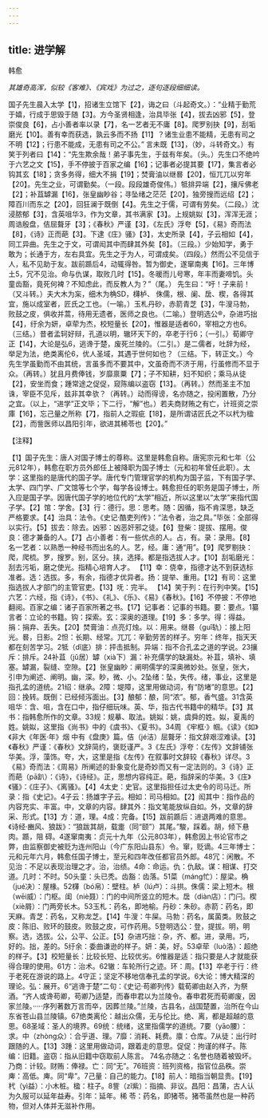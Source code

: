```yaml
---
---
---
```

title: 进学解
---



韩愈

*其雄奇高浑，似较《客难》、《宾戏》为过之，逐句逐段细细读。*

国子先生晨入太学【1】，招诸生立馆下【2】，诲之曰（斗起奇文。）：“业精于勤荒于嬉，行成于思毁于随【3】。方今圣贤相逢，治具毕张【4】，拔去凶邪【5】，登崇俊良【6】，占小善者率以录【7】，名一艺者无不庸【8】。爬罗别抉【9】，刮垢磨光【10】。善有幸而获选，孰云多而不扬【11】？诸生业患不能精，无患有司之不明【12】；行患不能成，无患有司之不公。”
言未既【13】，（妙，斗转奇文。）有笑于列者曰【14】：“先生欺余哉！弟子事先生，于兹有年矣。（头。）先生口不绝吟于六艺之文【15】，手不停披于百家之编【16】；记事者必提其要【17】，集言者必钩其玄【18】；贪多务得，细大不捐【19】；焚膏油以继晷【20】，恒兀兀以穷年【20】。先生之业，可谓勤矣。（一段。段段雄奇俊伟。）牴排异端【2】，攘斥佛老【2】；补苴罅漏【16】，张皇幽眇谷；寻坠绪之茫茫【20】，独旁搜而远绍【2】；障百川而东之【20】，回狂澜于既倒【4】。先生之于儒，可谓有劳矣。（二段。）沈浸脓郁【3】，含英咀华3，作为文章，其书满家【3】。上规姚姒【3】，浑浑无涯；周诰殷盘，佶屈聱牙【3】；《春秋》严谨【3】，《左氏》浮夸【5】，《易》奇而法【8】，《诗》正而葩【3】。下逮《庄》骚》【3】，太史所录【4】，子云相如【4】，同工异曲。先生之于文，可谓闳其中而肆其外矣【8】。（三段。）少始知学，勇于敢为；长通于方，左右具宜。先生之于为人，可谓成矣。（四段。）然而公不见信于人，私不见助于友。跋前踬后4，动辄得咎。暂为御史，遂窜南夷【16】。三年博土5，冗不见治。命与仇谋，取败几时【15】。冬暖而儿号寒，年丰而妻啼饥。头童齿豁，竟死何裨？不知虑此，而反教人为？”（尾。）
先生曰：“吁！子来前！（又斗转。）夫大木为杗，细木为桷SD，欂栌、
侏儒，根、阑、扂、楔，各得其宜，施以成室者，匠氏之工也。（一喻。）玉札丹砂，赤箭青芝【3】，牛溲马勃，败鼓之皮，俱收并蒿，待用无遗者，医师之良也。（二喻。）登明选公®，杂进巧拙【4】，纡余为妍，卓荦为杰，校短量长【20】，惟器是适者60，宰相之方也6。（三结。）昔者孟轲好辩，孔道以明，辙环天下的，卒老于行6；（一引。）荀卿守正【14】，大论是弘6，逃谗于楚，废死兰陵的。（二引。）是二儒者，吐辞为经，举足为法，绝类离伦6，优人圣域，其遇于世何如也？（三结。下，转正文。）今先生学虽勤而不由其统，言虽多而不要其中，文虽奇而不济于用，行虽修而不显于众。（再转。）犹且月费俸钱，岁靡禀粟【7】；子不知耕，妇不知织；乘马从徒【2】，安坐而食；踵常途之促促，窥陈编以盗窃【13】。（再转。）然而圣主不加诛，宰臣不见斥，兹非其幸欤？（再转。）动而得谤，名亦随之，投闲置散，乃分之宜。（以上，“进学”正文毕；下二行，“解”也。）若夫商财贿之有亡，计班资之崇庫【16】，忘己量之所称【7】，指前人之瑕疵【18】，是所谓诘匠氏之不以杙为楹【2】，而訾医师以昌阳引年，欲进其稀苓也【20】。”

【注释】

【1】国子先生：唐人对国子博士的尊称。这里是韩愈自称。唐宪宗元和七年（公元812年），韩愈在职方员外郎任上被降职为国子博士（元和初年曾任此职）。太学：这里指的是唐代的国子学。唐代专门管理官学的机构为国子监，下有国子学、太学、四门学、广文馆等七个学，每学各设博士。韩愈担任的职务是国子博士，所入应是国子学。因唐代国子学的地位代的“太学”相近，所以这里以“太学”来指代国子学。【2】馆：学舍。【3】行：德行。思：思考。随：因循，指不肯深思，缺乏严格要求。【4】治具：法令。《史记·酷吏列传》：“法令者，治之具。”毕张：全部得以实行。【5】拔去：除去。凶邪：凶恶奸邪之徒。【6】登柴：提拔、摆用。俊良：德才兼备的人。【7】占小善者：有一些优点的人。占，有。录：录用。【8】名一艺者：以熟悉一种经书而出名的人。艺，经。庸：通“用”。【9】爬罗剔抉：爬，爬梳。罗，搜罗。别，区分。挟，选择。都是指选拔人才。【10】刮垢磨光：刮去污垢，磨之使光。指精心培育人才。
【11】幸：侥幸，指德才达不到获选标准者。选：选拔。多，有余，指德才优异者。扬：提举、重用。【12】有司：这里指选拔人才部门的主管官吏。【13】呒：完半。
【14】笑于列：在行列中笑。【15】六艺：六经，指《诗》，《书》、《礼》、《乐》、《易》《春秋》。【16】不停披：不停地翻阅。百家之编：诸子百家所著之书。【17】记事者：记事的书籍。要：要点。1纂言者：立论的书籍。钩：探索。玄：深奥的道理。【19】多：多学。得：得益。捐：捐弃、丢失。【20】焚膏油：点亮灯烛。以：用来。继晷（guǐ轨）：接上阳光。晷，日影。2怛：长期、经常。兀兀：辛勤劳苦的样子。穷年：终年，指天天都在刻苦学习。2牴（dǐ底）排：抨击抵制。异端：指不合孔孟之道的学说。23攘斥：排斥。24补苴（jǔ居）罅（xià下）漏：补充儒学的缺漏处。补苴，填补、填塞。罅漏，裂缝、空隙。【2】张皇幽眇：阐明儒学的深奥微妙处。张皇，张大，引申为阐述、阐明。幽，深。眇，微、小。2坠绪：坠，失传。绪，事业，这里是指孔孟的道统。21绍：继承。2障：堤障，这里用做动词，有“防堵”的意思。【2】回：挽转。既倒：已经倾泻面出。【3】酿郁：酿，同“浓”。郁，香气盛。31含英咀华：含、咀，含在口中，指仔细玩味。英、华，指古代书籍中的精华。【3】其书：指韩愈所作的文章。33规：规摹、取法。姚姒：姚，虞舜的姓。姒，夏禹的姓。姚姒，这里指《尚书》中的《虞书》、《夏书》。34周
《牢框·》帼。《读》《如》《非大《年医·年》烟
中有《盘庚》篇。佶（jé洁）屈聱牙：指文辞艰涩难读。【3】《春秋》严谨：《春秋》文辞简约，褒贬谨严。3《左氏》浮夸：《左传》文辞铺张华美。浮，藻饰。夸，大，这里是指《左传》在叙事时文辞较《春秋》详尽。3《易》奇而法：《周易》所阐述的卦象变化是奇妙而又有一定法则的。3《诗》正而葩（pā趴）：《诗》，《诗经》。正，思想内容纯正。葩，指辞采的华美。3《庄》《骚》：《庄子》、《离骚》。【4】4太史：史官。这里指担任过太史令的司马迁。所录：指《史记》。4子云：扬雄字子云。相如：司马相如。【2】闳其中：指作品的内容充实、丰富。中，文章的内容。肆其外：指文笔能放纵自如。外，文章的辞采、形式。【13】方：道，理。4成：完备。【15】跋前踬后：进退两难的意思。《诗经·豳风、狼跋》：“狼跋其胡，载疐（同“颐”）其尾。”駿，踩着。胡，倾下悬肉。踬，阻
碍。4遂窜南夷：贞元十九年（公元803年），韩愈因上书论官市之弊，由监察御史被贬为连州阳山（今广东阳山县东）令。窜，贬谪。4三年博士：元和元年六月，韩愈任国子博士，至元和四年改任都官员外郎。48冗：闲散。不见治：不足以表现治理之才。治，治绩。4命：命运。仇：仇敌。谋：相谋、打交道。几时：不时。50头童：头已秃。齿豁：齿落。51菜（máng忙）：屋梁。桷（jué决）：屋椽。52欂（bó帛）：壁柱。栌（lú卢）：斗拱。侏儒：梁上短木。根（wēi威）：门枢。闺（niè聂）：门的中间所竖立的短木。扂（diàn店）：门闩。楔（xiè屑）：门两旁长木。53玉札：药名，即地榆。丹砂：朱砂。赤箭：药名，即天麻。青芝：药名，又称龙芝。【14】牛溲：牛屎。马勃：药名，属菌类。败鼓之皮：陈旧、败环的鼓皮。败鼓之皮，可作药用。5登明选公：登，提拔。明，明察。选，选拔。公，公平、公正。【5】杂进巧拙：杂，齐、都。进，录用。巧，好的。拙，差的。5纡余：委曲谦逊的样子。妍：美，好。53卓荦（luò洛）：超绝的样子。【3】校短量长：比较长短、比较优劣。6惟器是适：指只要是人才就能获得合理的使用。61方：治术。62辙：车轮所行之迹。环：周。【13】卒老于行：终于老死在游说的路上。4守正；坚定不移地信奉孔孟的学说。6大论：博大精深的理论。弘：展开。6“逃谗于楚”二句：《史记·苟卿列传》载荀卿由赵入齐，为祭酒。“齐人或谗苟卿，苟卿乃适楚，而春申君以为兰陵令。春申君死而荀卿废，因家兰陵。·····序列著数万言而卒，因葬兰陵。”兰陵，古县名，战国楚置，治所在今山东省苍山县兰陵镇。67绝类离伦：越出众儒，无与伦比。绝、离，都是超越的意思。68圣域：圣人的境界。69统：统绪，这里指儒学的道统。7要（yāo腰）：求。中（zhòng众）：合乎道、理。7靡：消耗、耗费。廪：仓库。7从徒：出行时跟随的人。【13】3踵：这里用做动词，跟着走的意思。促促：拘谨的样子。陈编：旧籍。盗窃：指从旧籍中窃取前人陈言。
74名亦随之：名誉也随着被毁坏。乃商：计较。财贿：俸禄。亡：同“无”。76班资：班列资格，指官位品秩。崇庳：高低。庳。同“卑”。7己量：自己的能力。【18】前人：暗指当朝显贵。【19】杙（yì益）：小木桩。楹：柱子。8訾（zǐ紫）：指摘、非议。昌阳：昌蒲，古人认为久服可以延年益寿。引年：延年。稀
苓：药名，即猪苓。猪苓虽然也是一种药物，但对人体并无滋补作用。